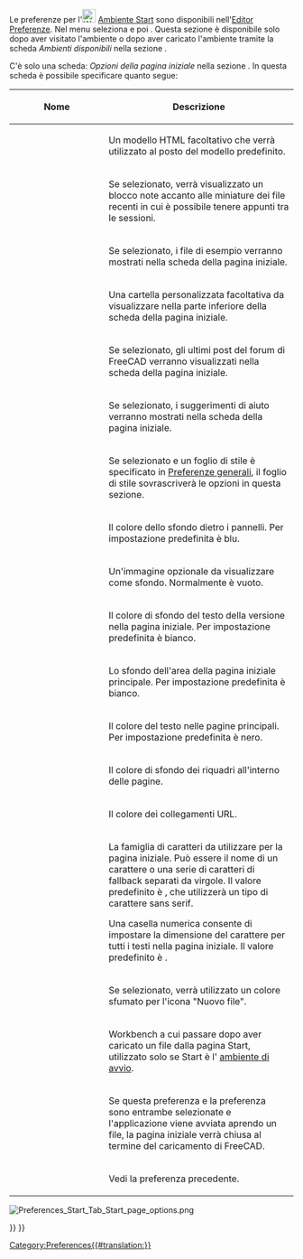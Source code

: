 <languages/>

Le preferenze per l'[[Image:Workbench_Start.svg|24px|link=Start_Workbench]] [[Start_Workbench/it|Ambiente Start]] sono disponibili nell'[[Preferences_Editor/it|Editor Preferenze]]. Nel menu seleziona {{MenuCommand|Modifica → Preferenze...}} e poi {{MenuCommand|Start}}. Questa sezione è disponibile solo dopo aver visitato l'ambiente o dopo aver caricato l'ambiente tramite la scheda ''Ambienti disponibili'' nella sezione {{MenuCommand|Workbenches}}.

C'è solo una scheda: ''Opzioni della pagina iniziale'' nella sezione {{MenuCommand|Start}}. In questa scheda è possibile specificare quanto segue:

{| class="wikitable mw-collapsible mw-collapsed"
!style="width: 33%;"|Nome
!style="width: 66%;"|Descrizione
|-
| {{MenuCommand|Modello di pagina iniziale}}
| Un modello HTML facoltativo che verrà utilizzato al posto del modello predefinito.
|-
| {{MenuCommand|Visualizza blocco note}}
| Se selezionato, verrà visualizzato un blocco note accanto alle miniature dei file recenti in cui è possibile tenere appunti tra le sessioni.
|-
| {{MenuCommand|Mostra il contenuto della cartella degli esempi}}
| Se selezionato, i file di esempio verranno mostrati nella scheda {{Emphasis|Documenti}} della pagina iniziale.
|-
| {{MenuCommand|Mostra la cartella aggiuntiva}}
| Una cartella personalizzata facoltativa da visualizzare nella parte inferiore della scheda {{Emphasis|Documenti}} della pagina iniziale.
|-
| {{MenuCommand|Visualizza il forum}}
| Se selezionato, gli ultimi post del forum di FreeCAD verranno visualizzati nella scheda {{Emphasis|Attività}} della pagina iniziale.
|-
| {{MenuCommand|Mostra suggerimenti}}
| Se selezionato, i suggerimenti di aiuto verranno mostrati nella scheda {{Emphasis|Documenti}} della pagina iniziale.
|-
| {{MenuCommand|Usa il foglio di stile di FreeCAD}}
| Se selezionato e un foglio di stile è specificato in [[Preferences_Editor#General_2|Preferenze generali]], il foglio di stile sovrascriverà le opzioni in questa sezione.
|-
| {{MenuCommand|Colore dello sfondo}}
| Il colore dello sfondo dietro i pannelli. Per impostazione predefinita è blu.
|-
| {{MenuCommand|Immagine di sfondo}}
| Un'immagine opzionale da visualizzare come sfondo. Normalmente è vuoto.
|-
| {{MenuCommand|Colore di sfondo del testo}}
| Il colore di sfondo del testo della versione nella pagina iniziale. Per impostazione predefinita è bianco.
|-
| {{MenuCommand|Colore sfondo della pagina}}
| Lo sfondo dell'area della pagina iniziale principale. Per impostazione predefinita è bianco.
|-
| {{MenuCommand|Colore testo pagina}}
| Il colore del testo nelle pagine principali. Per impostazione predefinita è nero.
|-
| {{MenuCommand|Colore sfondo dei riquadri}}
| Il colore di sfondo dei riquadri all'interno delle pagine.
|-
| {{MenuCommand|Colore del link}}
| Il colore dei collegamenti URL.
|-
| {{MenuCommand|Tipo di carattere}}
| La famiglia di caratteri da utilizzare per la pagina iniziale. Può essere il nome di un carattere o una serie di caratteri di fallback separati da virgole. Il valore predefinito è {{Value|Arial,Helvetica,sans}}, che utilizzerà un tipo di carattere sans serif.

Una casella numerica consente di impostare la dimensione del carattere per tutti i testi nella pagina iniziale. Il valore predefinito è {{Value|13px}}.
|-
| {{MenuCommand|Usa gradiente per l'icona Nuovo file}}
| Se selezionato, verrà utilizzato un colore sfumato per l'icona "Nuovo file".
|-
| {{MenuCommand|Cambia ambiente di lavoro dopo il caricamento}}
| Workbench a cui passare dopo aver caricato un file dalla pagina Start, utilizzato solo se Start è l' [[Preferences_Editor/it#Ambienti_Disponibili|ambiente di avvio]].
|-
| {{MenuCommand|Chiudi la pagina iniziale dopo il caricamento}}
| Se questa preferenza e la preferenza {{MenuCommand|Chiudi e passa la file in apertura}} sono entrambe selezionate e l'applicazione viene avviata aprendo un file, la pagina iniziale verrà chiusa al termine del caricamento di FreeCAD.
|-
| {{MenuCommand|Chiudi e passa la file in apertura}}
| Vedi la preferenza precedente.
|}

[[File:Preferences_Start_Tab_Start_page_options.png]]
{{Caption|La scheda Opzioni della pagina iniziale}}


{{Start Tools navi{{#translation:}}}}
{{Userdocnavi{{#translation:}}}}
[[Category:Preferences{{#translation:}}]]